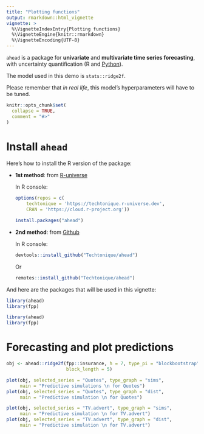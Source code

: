 ```yaml
---
title: "Plotting functions"
output: rmarkdown::html_vignette
vignette: >
  %\VignetteIndexEntry{Plotting functions}
  %\VignetteEngine{knitr::rmarkdown}
  %\VignetteEncoding{UTF-8}
---
```


`ahead` is a package for **univariate** and **multivariate time series forecasting**, with uncertainty quantification (R and [Python](https://techtonique.github.io/ahead_python/)).

The model used in this demo is `stats::ridge2f`. 

Please remember that _in real life_, this model's hyperparameters will have to be tuned.

```r
knitr::opts_chunk$set(
  collapse = TRUE,
  comment = "#>"
)
```

# Install `ahead`

Here's how to install the R version of the package:

-   **1st method**: from [R-universe](https://techtonique.r-universe.dev)

    In R console:

    ``` r
    options(repos = c(
        techtonique = 'https://techtonique.r-universe.dev',
        CRAN = 'https://cloud.r-project.org'))

    install.packages("ahead")
    ```

-   **2nd method**: from [Github](https://github.com/Techtonique/ahead)

    In R console:

    ``` r
    devtools::install_github("Techtonique/ahead")
    ```

    Or

    ``` r
    remotes::install_github("Techtonique/ahead")
    ```

And here are the packages that will be used in this vignette:

``` r
library(ahead)
library(fpp)
```

```r
library(ahead)
library(fpp)
```

# Forecasting and plot predictions

```r
obj <- ahead::ridge2f(fpp::insurance, h = 7, type_pi = "blockbootstrap", B = 10, 
                      block_length = 5)
```

```r
plot(obj, selected_series = "Quotes", type_graph = "sims", 
     main = "Predictive simulations \n for Quotes")
plot(obj, selected_series = "Quotes", type_graph = "dist", 
     main = "Predictive simulation \n for Quotes")
```

```r
plot(obj, selected_series = "TV.advert", type_graph = "sims", 
     main = "Predictive simulation \n for TV.advert")
plot(obj, selected_series = "TV.advert", type_graph = "dist", 
     main = "Predictive simulation \n for TV.advert")
```

